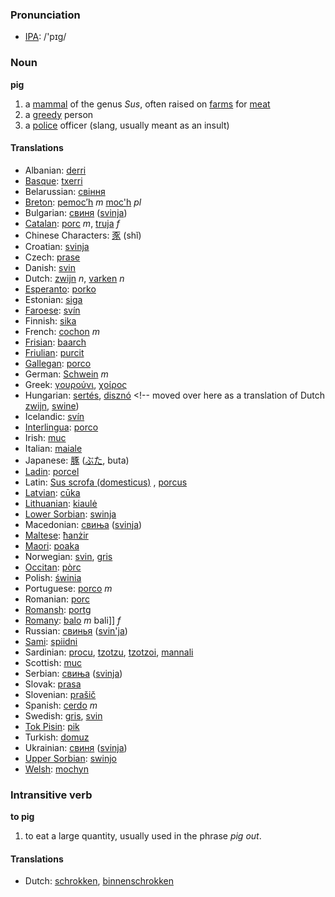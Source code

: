 === Pronunciation ===
*[[w:IPA|IPA]]: /'pɪg/

=== Noun ===
'''pig'''

# a [[mammal]] of the genus ''Sus'', often raised on [[farm]]s for [[meat]]
# a [[greedy]] person
# a [[police]] officer (slang, usually meant as an insult)

==== Translations ====
*Albanian: [[derri]]
*[[Basque]]: [[txerri]]
*Belarussian: [[свіння]]
*[[Breton]]: [[pemoc’h]] ''m'' [[moc'h]] ''pl''
*Bulgarian: [[свиня]] ([[svinja]])
*[[Catalan]]: [[porc]] ''m'', [[truja]] ''f''
*Chinese Characters: [[豕]] (shǐ)
*Croatian: [[svinja]]
*Czech: [[prase]]
*Danish: [[svin]]
*Dutch: [[zwijn]] ''n'', [[varken]] ''n''
*[[Esperanto]]: [[porko]]
*Estonian: [[siga]]
*[[Faroese]]: [[svín]]
*Finnish: [[sika]]
*French: [[cochon]] ''m''
*[[Frisian]]: [[baarch]]
*[[Friulian]]: [[purcit]]
*[[Gallegan]]: [[porco]]
*German: [[Schwein]] ''m''
*Greek: [[γουρούνι]], [[χοίρος]] '' ''
*Hungarian: [[sertés]], [[disznó]] <!-- moved over here as a translation of Dutch [[zwijn]], [[swine]])
*Icelandic: [[svín]]
*[[Interlingua]]: [[porco]]
*Irish: [[muc]]
*Italian: [[maiale]] '' ''
*Japanese: [[豚]] ([[ぶた]], buta)
*[[Ladin]]: [[porcel]]
*Latin: [[Sus scrofa (domesticus)]] , [[porcus]]
*[[Latvian]]: [[cūka]]
*[[Lithuanian]]: [[kiaulė]]
*[[Lower Sorbian]]: [[swinja]]
*Macedonian: [[свиња]] ([[svinja]])
*[[Maltese]]: [[ħanżir]]
*[[Maori]]: [[poaka]]
*Norwegian: [[svin]], [[gris]]
*[[Occitan]]: [[pòrc]]
*Polish: [[świnia]] '' ''
*Portuguese: [[porco]] ''m''
*Romanian: [[porc]]
*[[Romansh]]: [[portg]]
*[[Romany]]: [[balo]] ''m'' bali]] ''f''
*Russian: [[свинья]] ([[svin'ja]]) '' ''
*[[Sami]]: [[spiidni]]
*Sardinian: [[procu]], [[tzotzu]], [[tzotzoi]], [[mannali]]
*Scottish: [[muc]]
*Serbian: [[свиња]] ([[svinja]])
*Slovak: [[prasa]]
*Slovenian: [[prašič]]
*Spanish: [[cerdo]] ''m''
*Swedish: [[gris]], [[svin]]
*[[Tok Pisin]]: [[pik]]
*Turkish: [[domuz]]
*Ukrainian: [[свиня]] ([[svinja]])
*[[Upper Sorbian]]: [[swinjo]]
*[[Welsh]]: [[mochyn]]

=== Intransitive verb ===
'''to pig'''
# to eat a large quantity, usually used in the phrase ''pig out''.

====Translations====
*Dutch: [[schrokken]], [[binnenschrokken]]